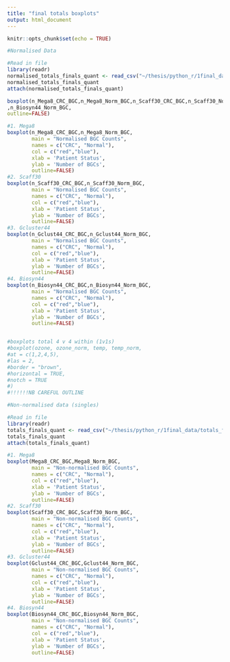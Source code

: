 ```yaml
---
title: "final totals boxplots"
output: html_document
---
```


```r
knitr::opts_chunk$set(echo = TRUE)
```

```r
#Normalised Data

#Read in file
library(readr)
normalised_totals_finals_quant <- read_csv("~/thesis/python_r/1final_data/normalised_totals_finals_quant.csv")
normalised_totals_finals_quant
attach(normalised_totals_finals_quant)

boxplot(n_Mega8_CRC_BGC,n_Mega8_Norm_BGC,n_Scaff30_CRC_BGC,n_Scaff30_Norm_BGC,n_Gclust44_CRC_BGC,n_Gclust44_Norm_BGC,n_Biosyn44_CRC_BGC
,n_Biosyn44_Norm_BGC,
outline=FALSE)

#1. Mega8
boxplot(n_Mega8_CRC_BGC,n_Mega8_Norm_BGC, 
        main = "Normalised BGC Counts",
        names = c("CRC", "Normal"),
        col = c("red","blue"),
        xlab = 'Patient Status',
        ylab = 'Number of BGCs',
        outline=FALSE)
#2. Scaff30
boxplot(n_Scaff30_CRC_BGC,n_Scaff30_Norm_BGC, 
        main = "Normalised BGC Counts",
        names = c("CRC", "Normal"),
        col = c("red","blue"),
        xlab = 'Patient Status',
        ylab = 'Number of BGCs',
        outline=FALSE)
#3. Gcluster44
boxplot(n_Gclust44_CRC_BGC,n_Gclust44_Norm_BGC, 
        main = "Normalised BGC Counts",
        names = c("CRC", "Normal"),
        col = c("red","blue"),
        xlab = 'Patient Status',
        ylab = 'Number of BGCs',
        outline=FALSE)
#4. Biosyn44
boxplot(n_Biosyn44_CRC_BGC,n_Biosyn44_Norm_BGC, 
        main = "Normalised BGC Counts",
        names = c("CRC", "Normal"),
        col = c("red","blue"),
        xlab = 'Patient Status',
        ylab = 'Number of BGCs',
        outline=FALSE)


#boxplots total 4 v 4 within (1v1s)
#boxplot(ozone, ozone_norm, temp, temp_norm,
#at = c(1,2,4,5),
#las = 2,
#border = "brown",
#horizontal = TRUE,
#notch = TRUE
#)
#!!!!!!NB CAREFUL OUTLINE
```
```r
#Non-normalised data (singles)

#Read in file
library(readr)
totals_finals_quant <- read_csv("~/thesis/python_r/1final_data/totals_finals_quant.csv")
totals_finals_quant
attach(totals_finals_quant)

#1. Mega8
boxplot(Mega8_CRC_BGC,Mega8_Norm_BGC, 
        main = "Non-normalised BGC Counts",
        names = c("CRC", "Normal"),
        col = c("red","blue"),
        xlab = 'Patient Status',
        ylab = 'Number of BGCs',
        outline=FALSE)
#2. Scaff30
boxplot(Scaff30_CRC_BGC,Scaff30_Norm_BGC, 
        main = "Non-normalised BGC Counts",
        names = c("CRC", "Normal"),
        col = c("red","blue"),
        xlab = 'Patient Status',
        ylab = 'Number of BGCs',
        outline=FALSE)
#3. Gcluster44
boxplot(Gclust44_CRC_BGC,Gclust44_Norm_BGC, 
        main = "Non-normalised BGC Counts",
        names = c("CRC", "Normal"),
        col = c("red","blue"),
        xlab = 'Patient Status',
        ylab = 'Number of BGCs',
        outline=FALSE)
#4. Biosyn44
boxplot(Biosyn44_CRC_BGC,Biosyn44_Norm_BGC, 
        main = "Non-normalised BGC Counts",
        names = c("CRC", "Normal"),
        col = c("red","blue"),
        xlab = 'Patient Status',
        ylab = 'Number of BGCs',
        outline=FALSE)

```

